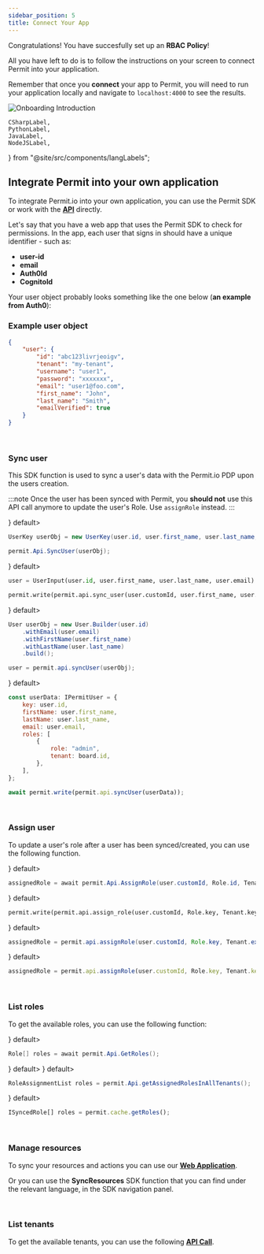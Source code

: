 ```yaml
---
sidebar_position: 5
title: Connect Your App
---
```


Congratulations! You have succesfully set up an **RBAC Policy**!

All you have left to do is to follow the instructions on your screen to connect Permit into your application.

Remember that once you **connect** your app to Permit, you will need to run your application locally
and navigate to `localhost:4000` to see the results.

![Onboarding Introduction](/img/onboarding/7.png)


	CSharpLabel,
	PythonLabel,
	JavaLabel,
	NodeJSLabel,
} from "@site/src/components/langLabels";


## Integrate Permit into your own application

To integrate Permit.io into your own application, you can use the Permit SDK or work with the **[API](https://api.permit.io/redoc)** directly.

Let's say that you have a web app that uses the Permit SDK to check for permissions.
In the app, each user that signs in should have a unique identifier - such as:

- **user-id**
- **email**
- **Auth0Id**
- **CognitoId**

Your user object probably looks something like the one below (**an example from Auth0**):

### Example user object

```json
{
	"user": {
		"id": "abc123livrjeoigv",
		"tenant": "my-tenant",
		"username": "user1",
		"password": "xxxxxxx",
		"email": "user1@foo.com",
		"first_name": "John",
		"last_name": "Smith",
		"emailVerified": true
	}
}
```

<br />

### Sync user

This SDK function is used to sync a user's data with the Permit.io PDP upon the users creation.

:::note
Once the user has been synced with Permit, you **should not** use this API call anymore to update the user's Role. Use `assignRole` instead.
:::

<Tabs groupId="language">
<TabItem value="Dotnet" label={<CSharpLabel/>} default>

```csharp
UserKey userObj = new UserKey(user.id, user.first_name, user.last_name, user.email);

permit.Api.SyncUser(userObj);
```

  </TabItem>
<TabItem value="Python" label={<PythonLabel/>} default>

```python
user = UserInput(user.id, user.first_name, user.last_name, user.email)

permit.write(permit.api.sync_user(user.customId, user.first_name, user.last_name, user.email))
```

  </TabItem>
<TabItem value="Java" label={<JavaLabel/>} default>

```java
User userObj = new User.Builder(user.id)
    .withEmail(user.email)
    .withFirstName(user.first_name)
    .withLastName(user.last_name)
    .build();

user = permit.api.syncUser(userObj);
```

  </TabItem>
<TabItem value="Node" label={<NodeJSLabel/>} default>

```js
const userData: IPermitUser = {
	key: user.id,
	firstName: user.first_name,
	lastName: user.last_name,
	email: user.email,
	roles: [
		{
			role: "admin",
			tenant: board.id,
		},
	],
};

await permit.write(permit.api.syncUser(userData));
```

  </TabItem>
</Tabs>

<br />

### Assign user

To update a user's role after a user has been synced/created, you can use the following function.

<Tabs groupId="language">
<TabItem value="Dotnet" label={<CSharpLabel/>} default>

```csharp
assignedRole = await permit.Api.AssignRole(user.customId, Role.id, Tenant.externalId);
```

  </TabItem>
<TabItem value="Python" label={<PythonLabel/>} default>

```python
permit.write(permit.api.assign_role(user.customId, Role.key, Tenant.key))
```

  </TabItem>
<TabItem value="Java" label={<JavaLabel/>} default>

```java
assignedRole = permit.api.assignRole(user.customId, Role.key, Tenant.externalId);
```

  </TabItem>
<TabItem value="Node" label={<NodeJSLabel/>} default>

```js
assignedRole = permit.api.assignRole(user.customId, Role.key, Tenant.key);
```

  </TabItem>
</Tabs>

<br />

### List roles

To get the available roles, you can use the following function:

<Tabs groupId="language">
<TabItem value="Dotnet" label={<CSharpLabel/>} default>

```csharp
Role[] roles = await permit.Api.GetRoles();
```

  </TabItem>
<TabItem value="Python" label={<PythonLabel/>} default>

<PythonConnect />

  </TabItem>
<TabItem value="Java" label={<JavaLabel/>} default>

```java
RoleAssignmentList roles = permit.Api.getAssignedRolesInAllTenants();
```

  </TabItem>
<TabItem value="Node" label={<NodeJSLabel/>} default>

```js
ISyncedRole[] roles = permit.cache.getRoles();
```

  </TabItem>
</Tabs>

<br />

### Manage resources

To sync your resources and actions you can use our **[Web Application](https://app.permit.io/policy-editor)**.

Or you can use the **SyncResources** SDK function that you can find under the relevant language, in the SDK navigation panel.

<br />

### List tenants

To get the available tenants, you can use the following **[API Call](../../api/api-with-cli#get-all-tenants)**.
